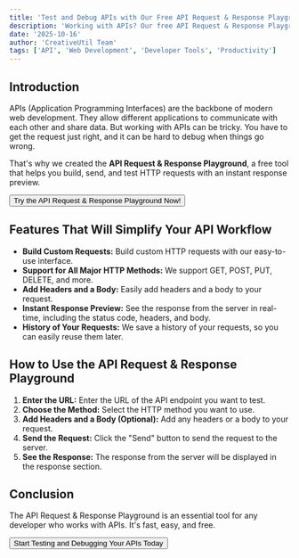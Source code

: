 ```yaml
---
title: 'Test and Debug APIs with Our Free API Request & Response Playground'
description: 'Working with APIs? Our free API Request & Response Playground helps you build, send, and test HTTP requests with an instant response preview. Perfect for developers and testers.'
date: '2025-10-16'
author: 'CreativeUtil Team'
tags: ['API', 'Web Development', 'Developer Tools', 'Productivity']
---
```



## Introduction

APIs (Application Programming Interfaces) are the backbone of modern web development. They allow different applications to communicate with each other and share data. But working with APIs can be tricky. You have to get the request just right, and it can be hard to debug when things go wrong.

That's why we created the **API Request & Response Playground**, a free tool that helps you build, send, and test HTTP requests with an instant response preview.

<div className="flex justify-center my-8">
  <Button asChild size="lg">
    <Link to="/tools/api-playground">Try the API Request & Response Playground Now!</Link>
  </Button>
</div>

## Features That Will Simplify Your API Workflow

*   **Build Custom Requests:** Build custom HTTP requests with our easy-to-use interface.
*   **Support for All Major HTTP Methods:** We support GET, POST, PUT, DELETE, and more.
*   **Add Headers and a Body:** Easily add headers and a body to your request.
*   **Instant Response Preview:** See the response from the server in real-time, including the status code, headers, and body.
*   **History of Your Requests:** We save a history of your requests, so you can easily reuse them later.

## How to Use the API Request & Response Playground

1.  **Enter the URL:** Enter the URL of the API endpoint you want to test.
2.  **Choose the Method:** Select the HTTP method you want to use.
3.  **Add Headers and a Body (Optional):** Add any headers or a body to your request.
4.  **Send the Request:** Click the "Send" button to send the request to the server.
5.  **See the Response:** The response from the server will be displayed in the response section.

## Conclusion

The API Request & Response Playground is an essential tool for any developer who works with APIs. It's fast, easy, and free.

<div className="flex justify-center my-8">
  <Button asChild size="lg">
    <Link to="/tools/api-playground">Start Testing and Debugging Your APIs Today</Link>
  </Button>
</div>

